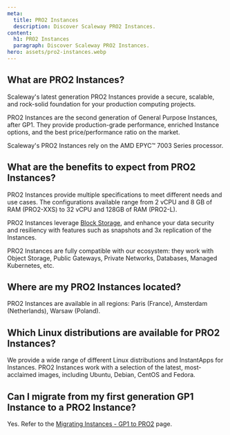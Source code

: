 ```yaml
---
meta:
  title: PRO2 Instances
  description: Discover Scaleway PRO2 Instances.
content:
  h1: PRO2 Instances
  paragraph: Discover Scaleway PRO2 Instances.
hero: assets/pro2-instances.webp
---
```


## What are PRO2 Instances?

Scaleway's latest generation PRO2 Instances provide a secure, scalable, and rock-solid foundation for your production computing projects.

PRO2 Instances are the second generation of General Purpose Instances, after GP1. They provide production-grade performance, enriched Instance options, and the best price/performance ratio on the market.

Scaleway's PRO2 Instances rely on the AMD EPYC™ 7003 Series processor.

## What are the benefits to expect from PRO2 Instances?

PRO2 Instances provide multiple specifications to meet different needs and use cases. The configurations available range from 2 vCPU and 8 GB of RAM (PRO2-XXS) to 32 vCPU and 128GB of RAM (PRO2-L).

PRO2 Instances leverage [Block Storage](/compute/instances/concepts/#block-volumes), and enhance your data security and resiliency with features such as snapshots and 3x replication of the Instances.

PRO2 Instances are fully compatible with our ecosystem: they work with Object Storage, Public Gateways, Private Networks, Databases, Managed Kubernetes, etc.

## Where are my PRO2 Instances located?

PRO2 Instances are available in all regions: Paris (France), Amsterdam (Netherlands), Warsaw (Poland).

## Which Linux distributions are available for PRO2 Instances?

We provide a wide range of different Linux distributions and InstantApps for Instances. PRO2 Instances work with a selection of the latest, most-acclaimed images, including Ubuntu, Debian, CentOS and Fedora.

## Can I migrate from my first generation GP1 Instance to a PRO2 Instance?

Yes. Refer to the [Migrating Instances - GP1 to PRO2](/compute/instances/api-cli/migrating-gp-to-pro) page.


